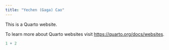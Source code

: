 ```yaml
---
title: "Yechen (Gaga) Cao"
---
```


This is a Quarto website.

To learn more about Quarto websites visit <https://quarto.org/docs/websites>.

```r
1 + 2
```
